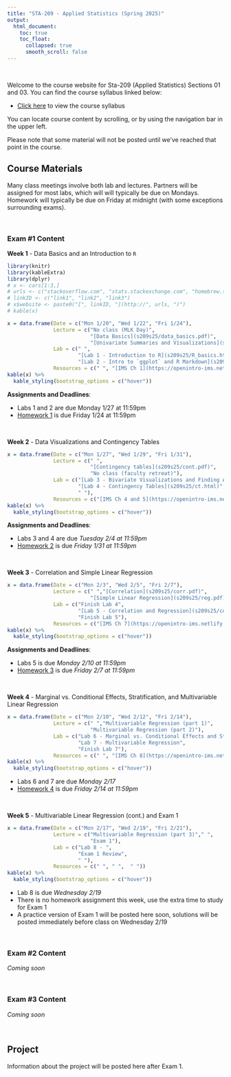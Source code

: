 ```yaml
---
title: "STA-209 - Applied Statistics (Spring 2025)"
output:
  html_document:
    toc: true
    toc_float:
      collapsed: true
      smooth_scroll: false
---
```


$~$

Welcome to the course website for Sta-209 (Applied Statistics) Sections 01 and 03. You can find the course syllabus linked below:

- [Click here](syllabus209s25.html) to view the course syllabus

You can locate course content by scrolling, or by using the navigation bar in the upper left.  

Please note that some material will not be posted until we've reached that point in the course.

## Course Materials

Many class meetings involve both lab and lectures. Partners will be assigned for most labs, which will will typically be due on Mondays. Homework will typically be due on Friday at midnight (with some exceptions surrounding exams).

$~$

### Exam #1 Content

**Week 1** - Data Basics and an Introduction to `R`

```r
library(knitr)
library(kableExtra)
library(dplyr)
# x <- cars[1:3,]
# urls <- c("stackoverflow.com", "stats.stackexchange.com", "homebrew.stackexchange.com")
# linkID <- c("link1", "link2", "link3")
# x$website <- paste0("[", linkID, "](http://", urls, ")")
# kable(x)

x = data.frame(Date = c("Mon 1/20", "Wed 1/22", "Fri 1/24"), 
               Lecture = c("No class (MLK Day)", 
                           "[Data Basics](s209s25/data_basics.pdf)",
                           "[Univariate Summaries and Visualizations](s209s25/univariate.pdf)"),
               Lab = c(" ", 
                       "[Lab 1 - Introduction to R](s209s25/R_basics.html)",
                       "[Lab 2 - Intro to `ggplot` and R Markdown](s209s25/ggplot1.html)"),
               Resources = c(" ", "[IMS Ch 1](https://openintro-ims.netlify.app/data-hello), [HOPR Ch 2](https://rstudio-education.github.io/hopr/basics.html)", " "))
kable(x) %>%
  kable_styling(bootstrap_options = c("hover"))
```

**Assignments and Deadlines**:

- Labs 1 and 2 are due Monday 1/27 at 11:59pm
- [Homework 1](s209s25/hw1.html) is due Friday 1/24 at 11:59pm

$~$

**Week 2** - Data Visualizations and Contingency Tables

```r
x = data.frame(Date = c("Mon 1/27", "Wed 1/29", "Fri 1/31"), 
               Lecture = c(" ", 
                           "[Contingency tables](s209s25/cont.pdf)",
                           "No class (faculty retreat)"),
               Lab = c("[Lab 3 - Bivariate Visualizations and Finding Association](s209s25/ggplot2.html)", 
                       "[Lab 4 - Contingency Tables](s209s25/ct.html)",
                       " "),
               Resources = c("[IMS Ch 4 and 5](https://openintro-ims.netlify.app/explore-categorical)", " ", " "))
kable(x) %>%
  kable_styling(bootstrap_options = c("hover"))
```

**Assignments and Deadlines**:

- Labs 3 and 4 are due *Tuesday 2/4 at 11:59pm*
- [Homework 2](s209s25/hw2.html) is due *Friday 1/31 at 11:59pm*

$~$

**Week 3** - Correlation and Simple Linear Regression

```r
x = data.frame(Date = c("Mon 2/3", "Wed 2/5", "Fri 2/7"), 
               Lecture = c(" ","[Correlation](s209s25/corr.pdf)", 
                           "[Simple Linear Regression](s209s25/reg.pdf)"),
               Lab = c("Finish Lab 4", 
                       "[Lab 5 - Correlation and Regression](s209s25/cor_reg.html)",
                       "Finish Lab 5"),
               Resources = c("[IMS Ch 7](https://openintro-ims.netlify.app/model-slr)", " ", " "))
kable(x) %>%
  kable_styling(bootstrap_options = c("hover"))
```

**Assignments and Deadlines**:

- Labs 5 is due *Monday 2/10 at 11:59pm*
- [Homework 3](s209s25/hw3.html) is due *Friday 2/7 at 11:59pm*

$~$

**Week 4** - Marginal vs. Conditional Effects, Stratification, and Multivariable Linear Regression

```r
x = data.frame(Date = c("Mon 2/10", "Wed 2/12", "Fri 2/14"), 
               Lecture = c(" ","Multivariable Regression (part 1)", 
                           "Multivariable Regression (part 2)"),
               Lab = c("Lab 6 - Marginal vs. Conditional Effects and Stratification", 
                       "Lab 7 - Multivariable Regression",
                       "Finish Lab 7"),
               Resources = c(" ", "[IMS Ch 8](https://openintro-ims.netlify.app/model-mlr)",  " "))
kable(x) %>%
  kable_styling(bootstrap_options = c("hover"))
```

- Labs 6 and 7 are due *Monday 2/17*
- [Homework 4](s209s25/hw4.html) is due *Friday 2/14 at 11:59pm*

$~$

**Week 5** - Multivariable Linear Regression (cont.) and Exam 1

```r
x = data.frame(Date = c("Mon 2/17", "Wed 2/19", "Fri 2/21"), 
               Lecture = c("Multivariable Regression (part 3)"," ", 
                           "Exam 1"),
               Lab = c("Lab 8 - ", 
                       "Exam 1 Review",
                       " "),
               Resources = c(" ", " ",  " "))
kable(x) %>%
  kable_styling(bootstrap_options = c("hover"))
```


- Lab 8 is due *Wednesday 2/19*
- There is no homework assignment this week, use the extra time to study for Exam 1
- A practice version of Exam 1 will be posted here soon, solutions will be posted immediately before class on Wednesday 2/19

$~$


### Exam #2 Content

*Coming soon*

$~$

### Exam #3 Content

*Coming soon*

$~$

## Project 

Information about the project will be posted here after Exam 1.

